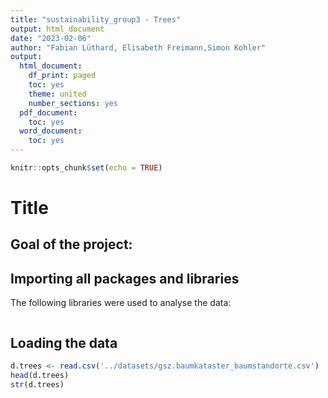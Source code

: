 ```yaml
---
title: "sustainability_group3 - Trees"
output: html_document
date: "2023-02-06"
author: "Fabian Lüthard, Elisabeth Freimann,Simon Kohler"
output:
  html_document:
    df_print: paged
    toc: yes
    theme: united
    number_sections: yes
  pdf_document:
    toc: yes
  word_document:
    toc: yes
---
```


```r
knitr::opts_chunk$set(echo = TRUE)
```

# Title

## Goal of the project:

## Importing all packages and libraries

The following libraries were used to analyse the data:

```r

```

## Loading the data

```r
d.trees <- read.csv('../datasets/gsz.baumkataster_baumstandorte.csv')
head(d.trees)
str(d.trees)

```
